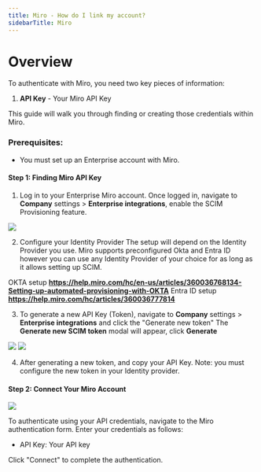 ```yaml
---
title: Miro - How do I link my account?
sidebarTitle: Miro
---
```



# Overview

To authenticate with Miro, you need two key pieces of information:
1. **API Key** - Your Miro API Key


This guide will walk you through finding or creating those credentials within Miro.


### Prerequisites:

- You must set up an Enterprise account with Miro.


#### Step 1: Finding Miro API Key
1. Log in to your Enterprise Miro account. Once logged in, navigate to **Company** settings > **Enterprise integrations**, enable the SCIM Provisioning feature.

<img src="/integrations/all/miro-scim/miro-1.png" />


2.  Configure your Identity Provider
The setup will depend on the Identity Provider you use. 
Miro supports preconfigured Okta and Entra ID however you can use any Identity Provider of your choice for as long as it allows setting up SCIM.

OKTA setup **https://help.miro.com/hc/en-us/articles/360036768134-Setting-up-automated-provisioning-with-OKTA**
Entra ID setup **https://help.miro.com/hc/articles/360036777814**


3. To generate a new API Key (Token), navigate to **Company** settings > **Enterprise integrations** and click the "Generate new token"
The **Generate new SCIM token** modal will appear, click **Generate**

<img src="/integrations/all/miro-scim/miro-2.png" />

<img src="/integrations/all/miro-scim/miro-3.png" />

4. After generating a new token, and copy your API Key.
Note: you must configure the new token in your Identity provider. 


#### Step 2: Connect Your Miro Account

<img src="/integrations/all/miro-scim/nango_connect_ui.png" />

To authenticate using your API credentials, navigate to the Miro authentication form.
Enter your credentials as follows:
- API Key: Your API key

Click "Connect" to complete the authentication.
